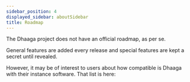 ```yaml
---
sidebar_position: 4
displayed_sidebar: aboutSidebar
title: Roadmap
---
```



The Dhaaga project does not have an official roadmap, as per se.

General features are added every release and special features are kept a
secret until revealed.

However, it may be of interest to users about how compatible is Dhaaga with
their instance software. That list is here:
